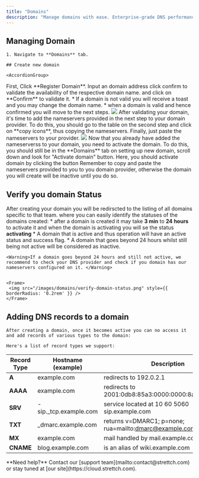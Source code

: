 ```yaml
---
title: "Domains"
description: "Manage domains with ease. Enterprise-grade DNS performance with instant propagation."
---
```


## Managing Domain

    1. Navigate to **Domains** tab.

    ## Create new domain

    <AccordionGroup>
  <Accordion title="Registering a domain" icon="rocket" iconType="solid">
    First, Click **Register Domain**. Input an domain address click confirm to validate the availability of the respective domain name. and click on **Confirm** to validate it.
        * If a domain is not valid you will receive a toast and you may change the domain name.
       * when a domain is valid and hence confirmed you will move to the next steps.
    <Frame>
      <img src="/images/domains/validate-domain.png" style={{ borderRadius: "0.2rem" }} />
    </Frame>
  </Accordion>

  <Accordion title="Add our nameservers to the domain provider" icon="key" iconType="solid">
    After validating your domain, it's time to add the nameservers provided in the next step to your domain provider. To do this, you should go to the table on the second step and click on **copy icons**, thus copying the nameservers. Finally, just paste the nameservers to your provider.
    <Frame>
      <img src="/images/domains/add-nameservers.png" style={{ borderRadius: "0.2rem" }} />
    </Frame>
  </Accordion>
  <Accordion title="Activating your domain" icon="message" iconType="solid">
   Now that you already have added the nameserverss to your domain, you need to activate the domain. To do this, you should still be in the **Domains** tab on setting up new domain, scroll down and look for "Activate domain" button. Here, you should activate domain by clicking the button
  </Accordion>
</AccordionGroup>
<Warning>Remember to copy and paste the nameservers provided to you to you domain provider, otherwise the domain you will create will be inactive until you do so.</Warning>

## Verify you domain Status 

 After creating your domain you will be redirscted to the listing of all domains specific to that team. where you can easily identify the statuses of the domains created: 
    * after a domain is created it may take **3 min** to **24 hours** to activate it and when the domain is activating you will se the status **activating**
    * A domain that is active and thus operation will have an active status and success flag.
    * A domain that goes beyond 24 hours whilst still being not active will be considered as inactive.

    <Warning>If a domain goes beyond 24 hours and still not active, we recommend to check your DNS provider and check if you domain has our nameservers configured on it. </Warning>


    <Frame>
     <img src="/images/domains/verify-domain-status.png" style={{ borderRadius: '0.2rem' }} />
    </Frame>

## Adding DNS records to a domain 

    After creating a domain, once it becomes active you can no access it and add records of various types to the domain:

    Here's a list of record types we support: 
   
| Record Type     | Hostname (example) | Description |
| ------------- | --------------- | -----------------|
| **A**         | example.com   | redirects to 192.0.2.1|
| **AAAA**  | example.com   | redirects to 2001:0db8:85a3:0000:0000:8a2e:0370:733|
| **SRV**   | -sip._tcp.example.com  | service located at 10 60 5060 sip.example.com |
| **TXT**         | _dmarc.example.com  | returns v=DMARC1; p=none; rua=mailto:dmarc@example.com |
| **MX**     | example.com   | mail handled by mail.example.com |
| **CNAME** | blog.example.com | is an alias of wiki.example.com|

<Note>
  **Need help?** Contact our [support team](mailto:contact@strettch.com) or stay tuned at [our site](https://cloud.strettch.com).
</Note>
